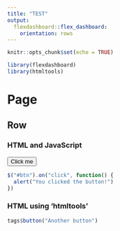 ```yaml
---
title: "TEST"
output: 
  flexdashboard::flex_dashboard:
    orientation: rows
---
```


```r
knitr::opts_chunk$set(echo = TRUE)
```

```r
library(flexdashboard)
library(htmltools)
```

Page
====================================

Row
-----------------------------

### HTML and JavaScript

<button id="btn">Click me</button>

```js
$("#btn").on("click", function() {
  alert("You clicked the button!")
})
```

### HTML using 'htmltools'

```r
tags$button("Another button")
```
